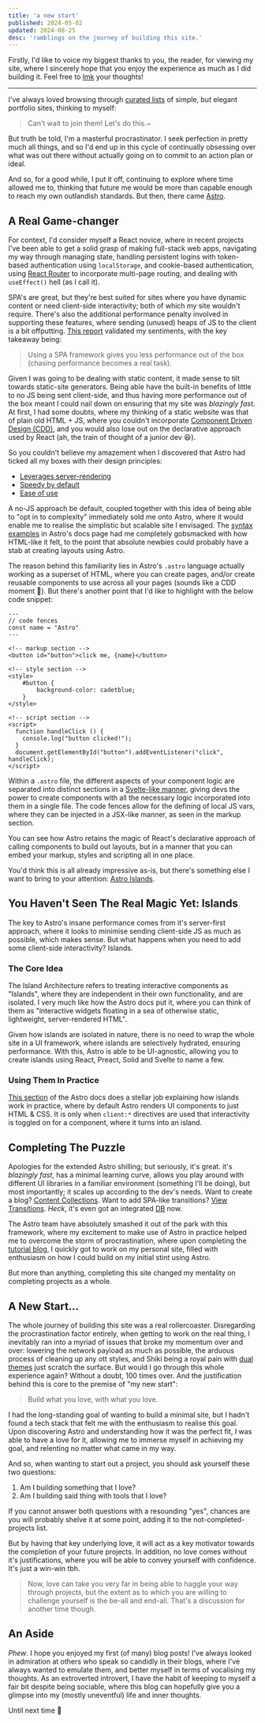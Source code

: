 ```yaml
---
title: 'a new start'
published: 2024-05-02
updated: 2024-08-25
desc: 'ramblings on the journey of building this site.'
---
```


Firstly, I'd like to voice my biggest thanks to you, the reader, for viewing my site, where I sincerely hope that you enjoy the experience as much as I did building it. Feel free to [lmk](mailto:hey@asnine.me) your thoughts!

---

I've always loved browsing through [curated lists](https://deadsimplesites.com/) of simple, but elegant portfolio sites, thinking to myself:

> Can't wait to join them! Let's do this.~

But truth be told, I'm a masterful procrastinator. I seek perfection in pretty much all things, and so I'd end up in this cycle of continually obsessing over what was out there without actually going on to commit to an action plan or ideal.

And so, for a good while, I put it off, continuing to explore where time allowed me to, thinking that future me would be more than capable enough to reach my own outlandish standards. But then, there came [Astro](https://astro.build/).

## A Real Game-changer

For context, I'd consider myself a React novice, where in recent projects I've been able to get a solid grasp of making full-stack web apps, navigating my way through managing state, handling persistent logins with token-based authentication using `localStorage`, and cookie-based authentication, using [React Router](https://reactrouter.com/en/main) to incorporate multi-page routing, and dealing with `useEffect()` hell (as I call it).

SPA's are great, but they're best suited for sites where you have dynamic content or need client-side interactivity; both of which my site wouldn't require. There's also the additional performance penalty involved in supporting these features, where sending (unused) heaps of JS to the client is a bit offputting. [This report](https://astro.build/blog/2023-web-framework-performance-report) validated my sentiments, with the key takeaway being:

> Using a SPA framework gives you less performance out of the box (chasing performance becomes a real task).

Given I was going to be dealing with static content, it made sense to tilt towards static-site generators. Being able have the built-in benefits of little to no JS being sent client-side, and thus having more performance out of the box meant I could nail down on ensuring that my site was _blazingly fast_. At first, I had some doubts, where my thinking of a static website was that of plain old HTML + JS, where you couldn't incorporate [Component Driven Design (CDD)](https://www.componentdriven.org), and you would also lose out on the declarative approach used by React (ah, the train of thought of a junior dev 😆).

So you couldn't believe my amazement when I discovered that Astro had ticked all my boxes with their design principles:

- [Leverages server-rendering](https://docs.astro.build/en/concepts/why-astro/#server-first)
- [Speedy by default](https://docs.astro.build/en/concepts/why-astro/#fast-by-default)
- [Ease of use](https://docs.astro.build/en/concepts/why-astro/#easy-to-use)

A no-JS approach be default, coupled together with this idea of being able to "opt in to complexity" immediately sold me onto Astro, where it would enable me to realise the simplistic but scalable site I envisaged. The [syntax examples](https://docs.astro.build/en/basics/astro-syntax/) in Astro's docs page had me completely gobsmacked with how HTML-like it felt, to the point that absolute newbies could probably have a stab at creating layouts using Astro.

The reason behind this familiarity lies in Astro's `.astro` language actually working as a superset of HTML, where you can create pages, and/or create reusable components to use across all your pages (sounds like a CDD moment 🥹). But there's another point that I'd like to highlight with the below code snippet:

```astro
---
// code fences
const name = "Astro"
---

<!-- markup section -->
<button id="button">click me, {name}</button>

<!-- style section -->
<style>
    #button {
        background-color: cadetblue;
    }
</style>

<!-- script section -->
<script>
  function handleClick () {
    console.log("button clicked!");
  }
  document.getElementById("button").addEventListener("click", handleClick);
</script>
```

Within a `.astro` file, the different aspects of your component logic are separated into distinct sections in a [Svelte-like manner](https://svelte.dev/), giving devs the power to create components with all the necessary logic incorporated into them in a single file. The code fences allow for the defining of local JS vars, where they can be injected in a JSX-like manner, as seen in the markup section.

You can see how Astro retains the magic of React's declarative approach of calling components to build out layouts, but in a manner that you can embed your markup, styles and scripting all in one place.

You'd think this is all already impressive as-is, but there's something else I want to bring to your attention: [Astro Islands](https://docs.astro.build/en/concepts/islands/).

## You Haven't Seen The Real Magic Yet: Islands

The key to Astro's insane performance comes from it's server-first approach, where it looks to minimise sending client-side JS as much as possible, which makes sense. But what happens when you need to add some client-side interactivity? Islands.

### The Core Idea

The Island Architecture refers to treating interactive components as "Islands", where they are independent in their own functionality, and are isolated. I very much like how the Astro docs put it, where you can think of them as "interactive widgets floating in a sea of otherwise static, lightweight, server-rendered HTML".

Given how islands are isolated in nature, there is no need to wrap the whole site in a UI framework, where islands are selectively hydrated, ensuring performance. With this, Astro is able to be UI-agnostic, allowing you to create islands using React, Preact, Solid and Svelte to name a few.

### Using Them In Practice

[This section](https://docs.astro.build/en/concepts/islands/#creating-an-island) of the Astro docs does a stellar job explaining how islands work in practice, where by default Astro renders UI components to just HTML & CSS. It is only when `client:*` directives are used that interactivity is toggled on for a component, where it turns into an island.

## Completing The Puzzle

Apologies for the extended Astro shilling; but seriously, it's great. it's _blazingly fast_, has a minimal learning curve, allows you play around with different UI libraries in a familiar environment (something I'll be doing), but most importantly; it scales up according to the dev's needs. Want to create a blog? [Content Collections](https://docs.astro.build/en/guides/content-collections/). Want to add SPA-like transitions? [View Transitions](https://docs.astro.build/en/guides/view-transitions/). _Heck_, it's even got an integrated [DB](https://docs.astro.build/en/guides/astro-db/) now.

The Astro team have absolutely smashed it out of the park with this framework, where my excitement to make use of Astro in practice helped me to overcome the storm of procrastination, where upon completing the [tutorial blog](https://astro-intro-asnine.vercel.app/), I quickly got to work on my personal site, filled with enthusiasm on how I could build on my initial stint using Astro.

But more than anything, completing this site changed my mentality on completing projects as a whole.

## A New Start...

The whole journey of building this site was a real rollercoaster. Disregarding the procrastination factor entirely, when getting to work on the real thing, I inevitably ran into a myriad of issues that broke my momentum over and over: lowering the network payload as much as possible, the arduous process of cleaning up any ott styles, and Shiki being a royal pain with [dual themes](https://github.com/shikijs/shiki/issues/33) just scratch the surface. But would I go through this whole experience again? Without a doubt, 100 times over. And the justification behind this is core to the premise of "my new start":

> Build what you love, with what you love.

I had the long-standing goal of wanting to build a minimal site, but I hadn't found a tech stack that felt me with the enthusiasm to realise this goal. Upon discovering Astro and understanding how it was the perfect fit, I was able to have a love for it, allowing me to immerse myself in achieving my goal, and relenting no matter what came in my way.

And so, when wanting to start out a project, you should ask yourself these two questions:

1. Am I building something that I love?
2. Am I building said thing with tools that I love?

If you cannot answer both questions with a resounding "yes", chances are you will probably shelve it at some point, adding it to the not-completed-projects list.

But by having that key underlying love, it will act as a key motivator towards the completion of your future projects. In addition, no love comes without it's justifications, where you will be able to convey yourself with confidence. It's just a win-win tbh.

> Now, love can take you very far in being able to haggle your way through projects, but the extent as to which you are willing to challenge yourself is the be-all and end-all. That's a discussion for another time though.

## An Aside

_Phew_. I hope you enjoyed my first (of many) blog posts! I've always looked in admiration at others who speak so candidly in their blogs, where I've always wanted to emulate them, and better myself in terms of vocalising my thoughts. As an extroverted introvert, I have the habit of keeping to myself a fair bit despite being sociable, where this blog can hopefully give you a glimpse into my (mostly uneventful) life and inner thoughts.

Until next time 🫡
